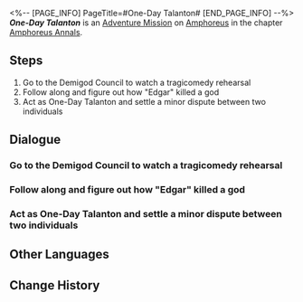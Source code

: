 <%-- [PAGE_INFO]
PageTitle=#One-Day Talanton#
[END_PAGE_INFO] --%>
{{Stub|Dialogue.}}
{{Mission Infobox
|id            = 5000414
|title         = 
|image         = <!--Mission One-Day Talanton.png-->
|type          = Adventure
|event_name    = 
|chapter       = Amphoreus Annals
|requirements  = [[Trailblaze Mission]] ''[[Witch's Mirrored Reversal]]'' completed
|summary       = <!--official mission summary from Fate's Atlas-->
|characters    = "Lelia"; "Scared Traveler"; "Trembling Poet"; Crowd; Dorian; Eio; Lygus; Thespis; Trailblazer
|startLocation = [[Amphoreus]] - [["Demigod Council" Dawncloud]]
|world         = Amphoreus
|area          = "Demigod Council" Dawncloud
|prev          = 
|next          = 
|rewards       = Stellar Jade*10; Adventure Log*3; Credit*5,000
}}
'''''One-Day Talanton''''' is an [[Adventure Mission]] on [[Amphoreus]] in the chapter [[Amphoreus Annals]].

==Steps==
# Go to the Demigod Council to watch a tragicomedy rehearsal
# Follow along and figure out how "Edgar" killed a god
# Act as One-Day Talanton and settle a minor dispute between two individuals

<!--
==Gameplay Notes==

--><!--
==Trial Character==

-->
==Dialogue==
{{Stub Dialogue}}
===Go to the Demigod Council to watch a tragicomedy rehearsal{{subst:void|<!--500041401-->}}===
{{Mission Description|type=adventure|location="Demigod Council" Dawncloud|Rumor has it that the Demigod Council occasionally hosts theatrical performances during their free time. Is this for real? At that place where they hold meetings?}}
{{Dialogue Start}}
:{{tx}}
{{Dialogue End}}

===Follow along and figure out how "Edgar" killed a god{{subst:void|<!--500041402-->}}===
{{Mission Description|type=adventure|location="Demigod Council" Dawncloud|update|Accusing the creator gods of arranging an unfair fate, he stormed out in anger. What is he planning to do?}}
{{Dialogue Start}}
:{{tx}}
{{Dialogue End}}

===Act as One-Day Talanton and settle a minor dispute between two individuals{{subst:void|<!--500041403-->}}===
{{Mission Description|type=adventure|location="Demigod Council" Dawncloud|update|After listening to both sides' arguments, deliver a fair judgment. This is what it means to be "One-Day Talanton."}}
{{Dialogue Start}}
:{{tx}}
{{Dialogue End}}

==Other Languages==
{{Other Languages
|en   = One-Day Talanton
|zhs  = 一日塔兰顿
|zht  = 一日塔蘭頓
|ja   = 一日タレンタム
|ko   = 일일 탈란톤
|es   = Talanton por un día
|fr   = Talanton d'un jour
|ru   = Талант на один день
|th   = Talanton หนึ่งวัน
|vi   = Talanton Một Ngày
|de   = Talanton für einen Tag
|id   = Talanton Sehari
|pt   = Talanton por Um Dia
}}

==Change History==
{{Change History|3.2}}
